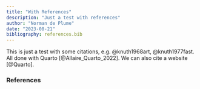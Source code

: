```yaml
---
title: "With References"
description: "Just a test with references"
author: "Norman de Plume"
date: "2023-08-21"
bibliography: references.bib
---
```


This is just a test with some citations, e.g. @knuth1968art, @knuth1977fast.
All done with Quarto [@Allaire_Quarto_2022].
We can also cite a website [@Quarto].

### References

::: {#refs}
:::
